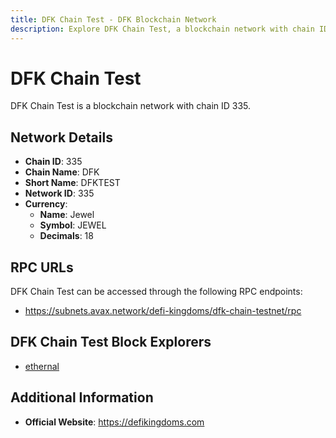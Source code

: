 ```yaml
--- 
title: DFK Chain Test - DFK Blockchain Network
description: Explore DFK Chain Test, a blockchain network with chain ID 335. Learn about its native currency, Jewel, and how to interact with the network.
---
```


# DFK Chain Test

DFK Chain Test is a blockchain network with chain ID 335.

## Network Details

- **Chain ID**: 335
- **Chain Name**: DFK
- **Short Name**: DFKTEST
- **Network ID**: 335
- **Currency**: 
  - **Name**: Jewel
  - **Symbol**: JEWEL
  - **Decimals**: 18

## RPC URLs

DFK Chain Test can be accessed through the following RPC endpoints:

- https://subnets.avax.network/defi-kingdoms/dfk-chain-testnet/rpc

## DFK Chain Test Block Explorers

- [ethernal](https://explorer-test.dfkchain.com)

## Additional Information

- **Official Website**: https://defikingdoms.com

## Sequence Integration Status

This network does not yet have Sequence support but is available for deployment.

## DFK Chain Test Faucet

When building with Sequence, faucets aren't necessary due to our smart account infrastructure. This allows for a smoother onboarding process for your users and a better developer experience.
